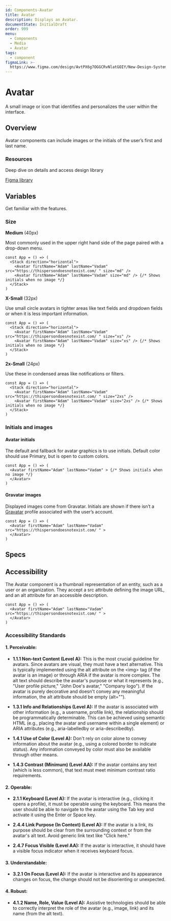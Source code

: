 ```yaml
---
id: Components-Avatar
title: Avatar
description: Displays an Avatar.
documentState: InitialDraft
order: 999
menu:
  - Components
  - Media
  - Avatar
tags:
  - component
figmaLink: >-
  https://www.figma.com/design/AvtPX6g7OGGCRvNlatGOIY/New-Design-System?node-id=180-1106&t=MVbo0ZHDE08wKshT-0
---
```


# Avatar

A small image or icon that identifies and personalizes the user within the interface.

## Overview

Avatar components can include images or the initials of the user’s first and last name.

### Resources

Deep dive on details and access design library

[Figma library](https://example.com)

## Variables

Get familiar with the features.

### Size

**Medium** (40px)

Most commonly used in the upper right hand side of the page paired with a drop-down menu.  

```jsx-live
const App = () => (
  <Stack direction="horizontal">
    <Avatar firstName="Adam" lastName="Vadam" src="https://thispersondoesnotexist.com/ " size="md" />
    <Avatar firstName="Adam" lastName="Vadam" size="md" /> {/* Shows initials when no image */}
  </Stack>
)
```

**X-Small** (32px)

Use small circle avatars in tighter areas like text fields and dropdown 
fields or when it is less important information.

```jsx-live
const App = () => (
  <Stack direction="horizontal">
    <Avatar firstName="Adam" lastName="Vadam" src="https://thispersondoesnotexist.com/ " size="xs" />
    <Avatar firstName="Adam" lastName="Vadam" size="xs" /> {/* Shows initials when no image */}
  </Stack>
)
```

**2x-Small** (24px)

Use these in condensed areas like notifications or filters.

```jsx-live
const App = () => (
  <Stack direction="horizontal">
    <Avatar firstName="Adam" lastName="Vadam" src="https://thispersondoesnotexist.com/ " size="2xs" />
    <Avatar firstName="Adam" lastName="Vadam" size="2xs" /> {/* Shows initials when no image */}
  </Stack>
)
```

### Initials and images

#### Avatar initials

The default and fallback for avatar graphics is to use initials. Default color should 
use Primary, but is open to custom colors. 

```jsx-live
const App = () => (
  <Avatar firstName="Adam" lastName="Vadam" > {/* Shows initials when no image */}
  </Avatar>
)
```

#### Gravatar images

Displayed images come from Gravatar. Initials are shown if there isn’t a [Gravatar](https://gravatar.com/) 
profile associated with the user’s account.

```jsx-live
const App = () => (
  <Avatar firstName="Adam" lastName="Vadam" src="https://thispersondoesnotexist.com/ " >
  </Avatar>
)
```

## Specs

<PropTable id="Avatar" />

## Accessibility

The Avatar component is a thumbnail representation of an entity, such as a user or an organization. They accept 
a src attribute defining the image URL, and an alt attribute for an accessible description.

```jsx-live
const App = () => (
  <Avatar firstName="Adam" lastName="Vadam" src="https://thispersondoesnotexist.com/ " >
  </Avatar>
)
```

### Accessibility Standards

#### 1. Perceivable:

- **1.1.1 Non-text Content (Level A):** This is the most crucial guideline for avatars. 
Since avatars are visual, they must have a text alternative.  This is typically implemented using the alt attribute on the \<img\>
tag (if the avatar is an image) or through ARIA if the avatar is more complex. The alt text should describe the avatar's 
purpose or what it represents (e.g., "User profile picture," "John Doe's avatar," "Company logo").  If the avatar is 
purely decorative and doesn't convey any meaningful information, the alt attribute should be empty (alt="").

- **1.3.1 Info and Relationships (Level A):** If the avatar is associated with other information 
(e.g., a username, profile link), the relationship should be programmatically determinable. This 
can be achieved using semantic HTML (e.g., placing the avatar and username within a single element) 
or ARIA attributes (e.g., aria-labelledby or aria-describedby).

- **1.4.1 Use of Color (Level A):** Don't rely on color alone to convey information about the avatar 
(e.g., using a colored border to indicate status). Any information conveyed by color must also be 
available through other means.

- **1.4.3 Contrast (Minimum) (Level AA):**  If the avatar contains any text (which is less common), 
that text must meet minimum contrast ratio requirements.

#### 2. Operable:

- **2.1.1 Keyboard (Level A):** If the avatar is interactive (e.g., clicking it opens a profile), it 
must be operable using the keyboard. This means the user should be able to navigate to the avatar 
using the Tab key and activate it using the Enter or Space key.

- **2.4.4 Link Purpose (In Context) (Level A):** If the avatar is a link, its purpose should be clear
 from the surrounding context or from the avatar's alt text. Avoid generic link text like "Click here."

- **2.4.7 Focus Visible (Level AA):** If the avatar is interactive, it should have a visible focus 
indicator when it receives keyboard focus.

#### 3. Understandable:

- **3.2.1 On Focus (Level A):** If the avatar is interactive and its appearance changes on focus, 
the change should not be disorienting or unexpected.

#### 4. Robust:

- **4.1.2 Name, Role, Value (Level A):** Assistive technologies should be able to correctly interpret 
the role of the avatar (e.g., image, link) and its name (from the alt text).